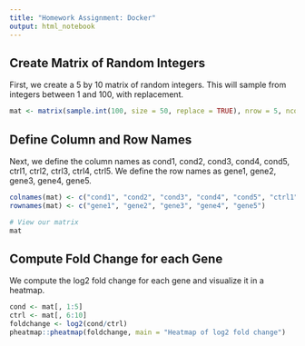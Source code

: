 ```yaml
---
title: "Homework Assignment: Docker"
output: html_notebook
---
```

## Create Matrix of Random Integers
First, we create a 5 by 10 matrix of random integers. This will sample from integers between 1 and 100, with replacement.

```r
mat <- matrix(sample.int(100, size = 50, replace = TRUE), nrow = 5, ncol = 10)
```


## Define Column and Row Names
Next, we define the column names as cond1, cond2, cond3, cond4, cond5, ctrl1, ctrl2, ctrl3, ctrl4, ctrl5. We define the row names as gene1, gene2, gene3, gene4, gene5.
```r
colnames(mat) <- c("cond1", "cond2", "cond3", "cond4", "cond5", "ctrl1", "ctrl2", "ctrl3", "ctrl4", "ctrl5")
rownames(mat) <- c("gene1", "gene2", "gene3", "gene4", "gene5")

# View our matrix
mat
```


## Compute Fold Change for each Gene
We compute the log2 fold change for each gene and visualize it in a heatmap.
```r
cond <- mat[, 1:5]
ctrl <- mat[, 6:10]
foldchange <- log2(cond/ctrl)
pheatmap::pheatmap(foldchange, main = "Heatmap of log2 fold change")
```